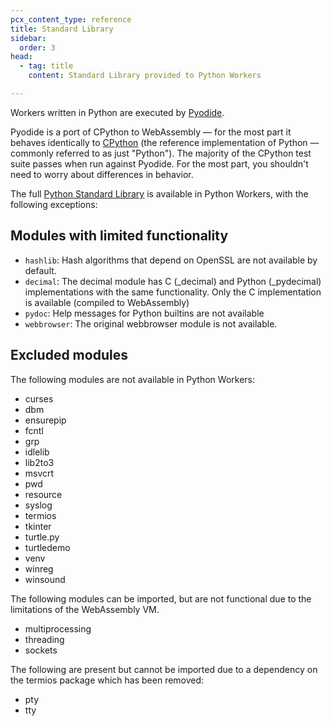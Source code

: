 ```yaml
---
pcx_content_type: reference
title: Standard Library
sidebar:
  order: 3
head:
  - tag: title
    content: Standard Library provided to Python Workers

---
```


Workers written in Python are executed by [Pyodide](https://pyodide.org/en/stable/index.html).

Pyodide is a port of CPython to WebAssembly — for the most part it behaves identically to [CPython](https://github.com/python) (the reference implementation of Python — commonly referred to as just "Python"). The majority of the CPython test suite passes when run against Pyodide. For the most part, you shouldn't need to worry about differences in behavior.

The full [Python Standard Library](https://docs.python.org/3/library/index.html) is available in Python Workers, with the following exceptions:

## Modules with limited functionality

* `hashlib`: Hash algorithms that depend on OpenSSL are not available by default.
* `decimal`: The decimal module has C (\_decimal) and Python (\_pydecimal) implementations
  with the same functionality. Only the C implementation is available (compiled to WebAssembly)
* `pydoc`: Help messages for Python builtins are not available
* `webbrowser`: The original webbrowser module is not available.

## Excluded modules

The following modules are not available in Python Workers:

* curses
* dbm
* ensurepip
* fcntl
* grp
* idlelib
* lib2to3
* msvcrt
* pwd
* resource
* syslog
* termios
* tkinter
* turtle.py
* turtledemo
* venv
* winreg
* winsound

The following modules can be imported, but are not functional due to the limitations of the WebAssembly VM.

* multiprocessing
* threading
* sockets

The following are present but cannot be imported due to a dependency on the termios package which has been removed:

* pty
* tty
